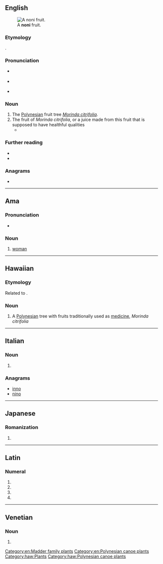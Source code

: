 {{also|nőni}}
==English==
[[File:Morinda_citrifolia_Fruit.jpg|thumb|A '''noni''' fruit.]]

===Etymology===
{{bor|en|haw|noni}}.

===Pronunciation===
* {{a|GA}} {{IPA|/ˈnoʊni/|lang=en}}
* {{a|RP}} {{IPA|/ˈnəʊni/|lang=en}}
* {{rhymes|əʊni|lang=en}}

===Noun===
{{en-noun|~}}

# The [[Polynesia]]n fruit tree ''[[Morinda citrifolia]]''.
# The fruit of ''Morinda citrifolia'', or a juice made from this fruit that is supposed to have healthful qualities
#* {{quote-journal|date=August 20, 2009|author=The You Docs|title=Are antioxidants worth the cash?|work=Toronto Star|url=http://www.thestar.com/living/article/682895
|passage=I'm wondering if the claims you hear about the so-called miracle antioxidants – including goji, açai and '''noni''' – are true.}}

===Further reading===
* {{pedia|Morinda citrifolia}}
* {{specieslite|Morinda citrifolia}}

===Anagrams===
* {{l|en|in on}}

[[Category:en:Madder family plants]]
[[Category:en:Polynesian canoe plants]]

----

==Ama==

===Pronunciation===
* {{IPA|/nɒni/|lang=amm}}

===Noun===
{{head|amm|noun}}

# [[woman]]

----

==Hawaiian==

===Etymology===
Related to {{cog|sm|nonu}}.

===Noun===
{{head|haw|noun}}

# A [[Polynesian]] tree with fruits traditionally used as [[medicine]], ''Morinda citrifolia''

[[Category:haw:Plants]]
[[Category:haw:Polynesian canoe plants]]

----

==Italian==

===Noun===
{{head|it|noun plural form|g=m}}

# {{plural of|nono|lang=it}}

===Anagrams===
* [[inno#Italian|inno]]
* [[nino#Italian|nino]]

----

==Japanese==

===Romanization===
{{ja-romaji}}

# {{ja-romanization of|のに}}

----

==Latin==

===Numeral===
{{la-num-form|nōnī}}

# {{inflection of|nonus|nōnus|nom|m|p|lang=la}}
# {{inflection of|nonus|nōnus|gen|m|s|lang=la}}
# {{inflection of|nonus|nōnus|gen|n|s|lang=la}}
# {{inflection of|nonus|nōnus|voc|m|p|lang=la}}

----

==Venetian==

===Noun===
{{head|vec|noun plural form}}

# {{plural of|nono|lang=vec}}